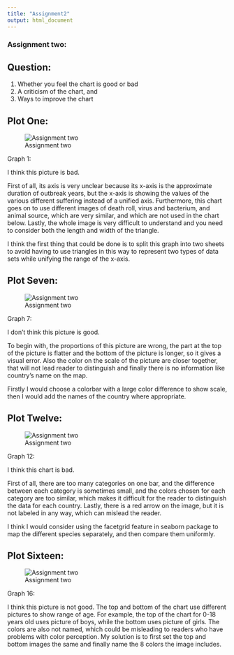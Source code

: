 ```yaml
---
title: "Assignment2"
output: html_document
---
```


### Assignment two:

## Question:

1. Whether you feel the chart is good or bad
2. A criticism of the chart, and
3. Ways to improve the chart

## Plot One:

![Assignment two](1.png)

Graph 1: 

I think this picture is bad. 

First of all, its axis is very unclear because its x-axis is the approximate duration of outbreak years, but the x-axis is showing the values of the various different suffering instead of a unified axis. Furthermore, this chart goes on to use different images of death roll, virus and bacterium, and animal source, which are very similar, and which are not used in the chart below. Lastly, the whole image is very difficult to understand and you need to consider both the length and width of the triangle.

I think the first thing that could be done is to split this graph into two sheets to avoid having to use triangles in this way to represent two types of data sets while unifying the range of the x-axis.

## Plot Seven:

![Assignment two](2.png)

Graph 7:

I don't think this picture is good. 

To begin with, the proportions of this picture are wrong, the part at the top of the picture is flatter and the bottom of the picture is longer, so it gives a visual error. Also the color on the scale of the picture are closer together, that will not lead reader to distinguish and finally there is no information like country’s name on the map.
 
Firstly I would choose a colorbar with a large color difference to show scale, then I would add the names of the country where appropriate.

## Plot Twelve:

![Assignment two](3.png)

Graph 12:

I think this chart is bad. 

First of all, there are too many categories on one bar, and the difference between each category is sometimes small, and the colors chosen for each category are too similar, which makes it difficult for the reader to distinguish the data for each country. Lastly, there is a red arrow on the image, but it is not labeled in any way, which can mislead the reader.

I think I would consider using the facetgrid feature in seaborn package to map the different species separately, and then compare them uniformly.

## Plot Sixteen:

![Assignment two](4.png)

Graph 16:

I think this picture is not good. The top and bottom of the chart use different pictures to show range of age. For example, the top of the chart for 0-18 years old uses picture of boys, while the bottom uses picture of girls. The colors are also not named, which could be misleading to readers who have problems with color perception.
My solution is to first set the top and bottom images the same and finally name the 8 colors the image includes.

